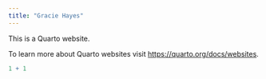 ```yaml
---
title: "Gracie Hayes"
---
```


This is a Quarto website.

To learn more about Quarto websites visit <https://quarto.org/docs/websites>.

```r
1 + 1
```
